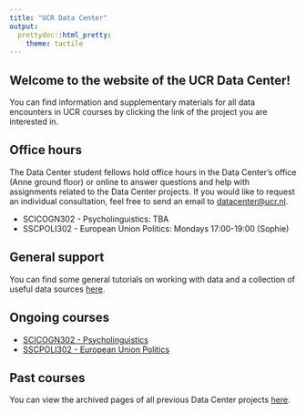 ```yaml
---
title: "UCR Data Center"
output: 
  prettydoc::html_pretty:
    theme: tactile
---
```


## Welcome to the website of the UCR Data Center!

You can find information and supplementary materials for all data encounters in UCR courses by clicking the link of the project you are interested in.

## Office hours

The Data Center student fellows hold office hours in the Data Center's office (Anne ground floor) or online to answer questions and help with assignments related to the Data Center projects.
If you would like to request an individual consultation, feel free to send an email to [datacenter@ucr.nl](mailto:datacenter@ucr.nl).

* SCICOGN302 - Psycholinguistics: TBA
* SSCPOLI302 - European Union Politics: Mondays 17:00-19:00 (Sophie)

## General support

You can find some general tutorials on working with data and a collection of useful data sources [here](tutorial.html).

## Ongoing courses

* [SCICOGN302 - Psycholinguistics](SCICOGN302.html)
* [SSCPOLI302 - European Union Politics](SSCPOLI302.html)

## Past courses

You can view the archived pages of all previous Data Center projects [here](archive.html).